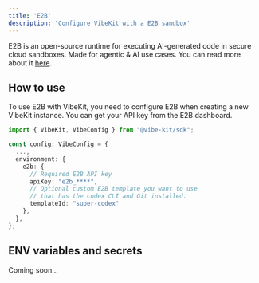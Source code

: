 ```yaml
---
title: 'E2B'
description: 'Configure VibeKit with a E2B sandbox'
---
```


E2B is an open-source runtime for executing AI-generated code in secure cloud sandboxes. Made for agentic & AI use cases. You can read more about it [here](https://e2b.dev).

## How to use

To use E2B with VibeKit, you need to configure E2B when creating a new VibeKit instance. You can get your API key from the E2B dashboard.

```typescript
import { VibeKit, VibeConfig } from "@vibe-kit/sdk";

const config: VibeConfig = {
  ...,
  environment: {
    e2b: {
      // Required E2B API key
      apiKey: "e2b_****",
      // Optional custom E2B template you want to use 
      // that has the codex CLI and Git installed.
      templateId: "super-codex" 
    },
  },
};
```

## ENV variables and secrets

Coming soon...